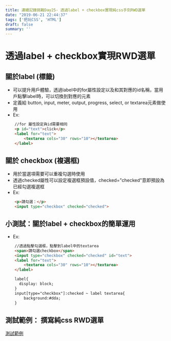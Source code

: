 ```yaml
---
title: 連續記錄挑戰Day25- 透過label + checkbox實現純css手刻RWD選單
date: "2019-06-21 22:44:37"
tags: ['把玩CSS', 'HTML']
draft: false
summary: ''
---
```


# 透過label + checkbox實現RWD選單

## 關於label (標籤)
- 可以提升用戶體驗，透過label中的for屬性設定以及和其對應的id名稱，當用戶點擊label時，可以切換到對應的元素
- 定義給 button, input, meter, output, progress, select, or textarea元素做使用
- Ex:


```html
    //for 屬性設定與id需要相同
    <p id="text">click</p>
    <label for="text"> 
        <textarea cols="30" rows="10"></textarea>
    </label>
```

## 關於 checkbox (複選框)
- 用於當選項需要可以重複勾選時使用
- 透過checked屬性可以設定複選框預設值，checked="checked"意即預設為已經勾選複選框
- Ex:

```html
    <p>請勾選：</p>
    <input type="checkbox" checked="checked">
```
## 小測試：關於label + checkbox的簡單運用

- Ex:

```html
    //透過點擊勾選框，點擊到label中的textarea
    <span>請勾選checkbox</span>
    <input type="checkbox" checked="checked" id="text">
    <label for="text"> 
        <textarea cols="30" rows="10"></textarea>
    </label>
```

```html
    label{
      display: block;
    }
    input[type="checkbox"]:checked ~ label textarea{
        background:#dda;
    }
```

## 測試範例： 撰寫純css RWD選單 

[測試範例](https://codepen.io/kids5346/pen/pXRMVv)


  